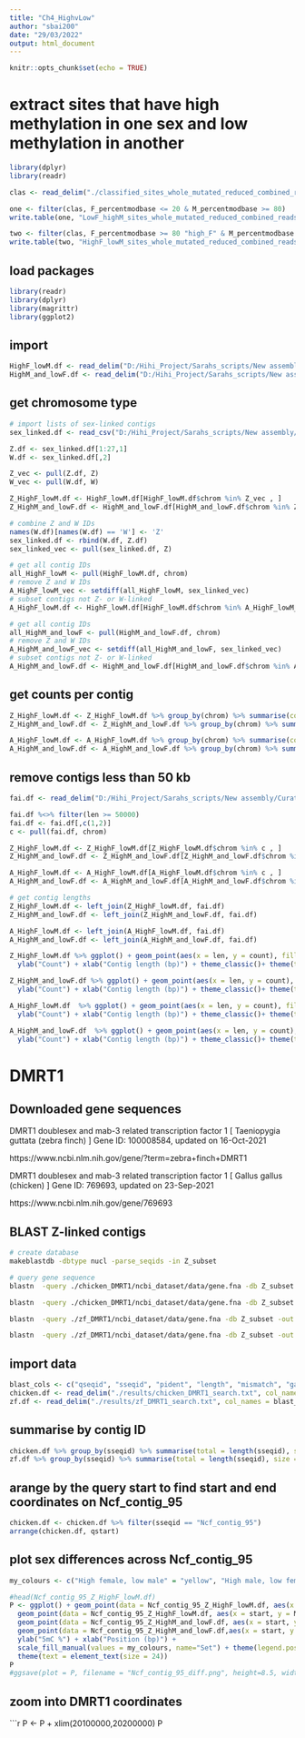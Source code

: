 ```yaml
---
title: "Ch4_HighvLow"
author: "sbai200"
date: "29/03/2022"
output: html_document
---
```


```r
knitr::opts_chunk$set(echo = TRUE)
```

# extract sites that have high methylation in one sex and low methylation in another

```r
library(dplyr)
library(readr)

clas <- read_delim("./classified_sites_whole_mutated_reduced_combined_reads_InnerJoin_180222.tsv", delim = "\t")

one <- filter(clas, F_percentmodbase <= 20 & M_percentmodbase >= 80)
write.table(one, "LowF_highM_sites_whole_mutated_reduced_combined_reads_InnerJoin_180222.tsv", row.names = FALSE, sep = "\t")

two <- filter(clas, F_percentmodbase >= 80 "high_F" & M_percentmodbase <= 20)
write.table(two, "HighF_lowM_sites_whole_mutated_reduced_combined_reads_InnerJoin_180222.tsv", row.names = FALSE, sep = "\t")

```

## load packages

```r
library(readr)
library(dplyr)
library(magrittr)
library(ggplot2)
```

## import

```r
HighF_lowM.df <- read_delim("D:/Hihi_Project/Sarahs_scripts/New assembly/Methylation/Results/HighF_lowM_sites_whole_mutated_reduced_combined_reads_InnerJoin_140322.tsv", delim = "\t")
HighM_and_lowF.df <- read_delim("D:/Hihi_Project/Sarahs_scripts/New assembly/Methylation/Results/HighM_lowF_sites_whole_mutated_reduced_combined_reads_InnerJoin_140322.tsv", delim = "\t")
```

## get chromosome type

```r
# import lists of sex-linked contigs
sex_linked.df <- read_csv("D:/Hihi_Project/Sarahs_scripts/New assembly/Sex chromosome contig investigations/Z_or_W.csv")

Z.df <- sex_linked.df[1:27,1]
W.df <- sex_linked.df[,2]

Z_vec <- pull(Z.df, Z)
W_vec <- pull(W.df, W)

Z_HighF_lowM.df <- HighF_lowM.df[HighF_lowM.df$chrom %in% Z_vec , ]
Z_HighM_and_lowF.df <- HighM_and_lowF.df[HighM_and_lowF.df$chrom %in% Z_vec , ]

# combine Z and W IDs
names(W.df)[names(W.df) == 'W'] <- 'Z'
sex_linked.df <- rbind(W.df, Z.df)
sex_linked_vec <- pull(sex_linked.df, Z)

# get all contig IDs
all_HighF_lowM <- pull(HighF_lowM.df, chrom)
# remove Z and W IDs
A_HighF_lowM_vec <- setdiff(all_HighF_lowM, sex_linked_vec)
# subset contigs not Z- or W-linked
A_HighF_lowM.df <- HighF_lowM.df[HighF_lowM.df$chrom %in% A_HighF_lowM_vec , ]

# get all contig IDs
all_HighM_and_lowF <- pull(HighM_and_lowF.df, chrom)
# remove Z and W IDs
A_HighM_and_lowF_vec <- setdiff(all_HighM_and_lowF, sex_linked_vec)
# subset contigs not Z- or W-linked
A_HighM_and_lowF.df <- HighM_and_lowF.df[HighM_and_lowF.df$chrom %in% A_HighM_and_lowF_vec , ]
```

## get counts per contig

```r
Z_HighF_lowM.df <- Z_HighF_lowM.df %>% group_by(chrom) %>% summarise(count = length(chrom))
Z_HighM_and_lowF.df <- Z_HighM_and_lowF.df %>% group_by(chrom) %>% summarise(count = length(chrom))

A_HighF_lowM.df <- A_HighF_lowM.df %>% group_by(chrom) %>% summarise(count = length(chrom))
A_HighM_and_lowF.df <- A_HighM_and_lowF.df %>% group_by(chrom) %>% summarise(count = length(chrom))
```

## remove contigs less than 50 kb

```r
fai.df <- read_delim("D:/Hihi_Project/Sarahs_scripts/New assembly/Curated assemblies/female_curated_151121.fa.fai", delim = "\t", col_names = c("chrom", "len", "index", "bases", "bytes"))

fai.df %<>% filter(len >= 50000) 
fai.df <- fai.df[,c(1,2)]
c <- pull(fai.df, chrom)

Z_HighF_lowM.df <- Z_HighF_lowM.df[Z_HighF_lowM.df$chrom %in% c , ]
Z_HighM_and_lowF.df <- Z_HighM_and_lowF.df[Z_HighM_and_lowF.df$chrom %in% c , ]

A_HighF_lowM.df <- A_HighF_lowM.df[A_HighF_lowM.df$chrom %in% c , ]
A_HighM_and_lowF.df <- A_HighM_and_lowF.df[A_HighM_and_lowF.df$chrom %in% c , ]

# get contig lengths
Z_HighF_lowM.df <- left_join(Z_HighF_lowM.df, fai.df)
Z_HighM_and_lowF.df <- left_join(Z_HighM_and_lowF.df, fai.df)

A_HighF_lowM.df <- left_join(A_HighF_lowM.df, fai.df)
A_HighM_and_lowF.df <- left_join(A_HighM_and_lowF.df, fai.df)
```

```r
Z_HighF_lowM.df %>% ggplot() + geom_point(aes(x = len, y = count), fill = "yellow", shape = 21, colour = "black", size = 3) +
  ylab("Count") + xlab("Contig length (bp)") + theme_classic()+ theme(text = element_text(size = 18))
```

```r
Z_HighM_and_lowF.df %>% ggplot() + geom_point(aes(x = len, y = count), fill = "slateblue", shape = 21, colour = "black", size = 3) +
  ylab("Count") + xlab("Contig length (bp)") + theme_classic()+ theme(text = element_text(size = 18))
```

```r
A_HighF_lowM.df  %>% ggplot() + geom_point(aes(x = len, y = count), fill = "yellow", shape = 21, colour = "black", size = 3) +
  ylab("Count") + xlab("Contig length (bp)") + theme_classic()+ theme(text = element_text(size = 18))
```

```r
A_HighM_and_lowF.df  %>% ggplot() + geom_point(aes(x = len, y = count), fill = "slateblue", shape = 21, colour = "black", size = 3) +
  ylab("Count") + xlab("Contig length (bp)") + theme_classic()+ theme(text = element_text(size = 18))
```

# DMRT1

## Downloaded gene sequences
DMRT1 doublesex and mab-3 related transcription factor 1 [ Taeniopygia guttata (zebra finch) ]
Gene ID: 100008584, updated on 16-Oct-2021

https://www.ncbi.nlm.nih.gov/gene/?term=zebra+finch+DMRT1

DMRT1 doublesex and mab-3 related transcription factor 1 [ Gallus gallus (chicken) ]
Gene ID: 769693, updated on 23-Sep-2021

https://www.ncbi.nlm.nih.gov/gene/769693

## BLAST Z-linked contigs

```bash
# create database
makeblastdb -dbtype nucl -parse_seqids -in Z_subset

# query gene sequence
blastn  -query ./chicken_DMRT1/ncbi_dataset/data/gene.fna -db Z_subset -out chicken_DMRT1_search.html -html

blastn  -query ./chicken_DMRT1/ncbi_dataset/data/gene.fna -db Z_subset -out chicken_DMRT1_search.txt -outfmt 6

blastn  -query ./zf_DMRT1/ncbi_dataset/data/gene.fna -db Z_subset -out zf_DMRT1_search.html -html

blastn  -query ./zf_DMRT1/ncbi_dataset/data/gene.fna -db Z_subset -out zf_DMRT1_search.txt -outfmt 6
```

## import data

```r
blast_cols <- c("qseqid", "sseqid", "pident", "length", "mismatch", "gapopen", "qstart", "qend", "sstart", "send", "evalue", "bitscore")
chicken.df <- read_delim("./results/chicken_DMRT1_search.txt", col_names = blast_cols, delim = "\t")
zf.df <- read_delim("./results/zf_DMRT1_search.txt", col_names = blast_cols, delim = "\t")
```

## summarise by contig ID

```r
chicken.df %>% group_by(sseqid) %>% summarise(total = length(sseqid), size = sum(length), e = min(evalue), s = max(bitscore))
zf.df %>% group_by(sseqid) %>% summarise(total = length(sseqid), size = sum(length), e = min(evalue), s = max(bitscore))
```

## arange by the query start to find start and end coordinates on Ncf_contig_95

```r
chicken.df <- chicken.df %>% filter(sseqid == "Ncf_contig_95")
arrange(chicken.df, qstart)
```

## plot sex differences across Ncf_contig_95

```r
my_colours <- c("High female, low male" = "yellow", "High male, low female" = "slateblue")

#head(Ncf_contig_95_Z_HighF_lowM.df)
P <- ggplot() + geom_point(data = Ncf_contig_95_Z_HighF_lowM.df, aes(x = start, y = F_percentmodbase, fill = "High female, low male", colour = "High female, low male"), shape = 21, colour = "black", size = 3) +
  geom_point(data = Ncf_contig_95_Z_HighF_lowM.df, aes(x = start, y = M_percentmodbase, fill = "High female, low male", colour = "High female, low male"), shape = 21, colour = "black", size = 3) +
  geom_point(data = Ncf_contig_95_Z_HighM_and_lowF.df, aes(x = start, y = F_percentmodbase, fill = "High male, low female", colour = "High female, low male"), shape = 21, colour = "black", size = 3) +
  geom_point(data = Ncf_contig_95_Z_HighM_and_lowF.df,aes(x = start, y = M_percentmodbase, fill = "High male, low female", colour = "High female, low male"), shape = 21, colour = "black", size = 3) + 
  ylab("5mC %") + xlab("Position (bp)") +
  scale_fill_manual(values = my_colours, name="Set") + theme(legend.position = "none") +
  theme(text = element_text(size = 24))
P
#ggsave(plot = P, filename = "Ncf_contig_95_diff.png", height=8.5, width=12.5)
```

## zoom into DMRT1 coordinates

```r
P <- P + xlim(20100000,20200000) 
P
